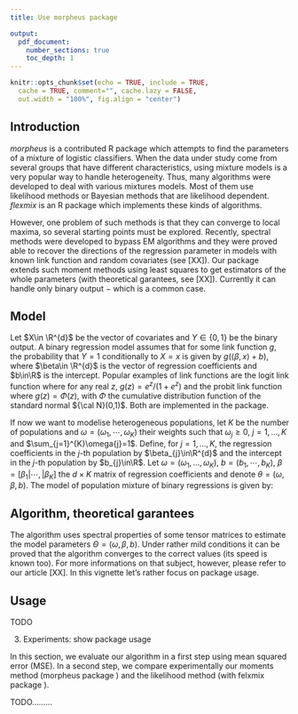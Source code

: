 ```yaml
---
title: Use morpheus package

output:
  pdf_document:
    number_sections: true
    toc_depth: 1
---
```


```r
knitr::opts_chunk$set(echo = TRUE, include = TRUE,
  cache = TRUE, comment="", cache.lazy = FALSE,
  out.width = "100%", fig.align = "center")
```

## Introduction
<!--Tell that we try to learn classification parameters in a non-EM way, using algebric manipulations.-->

*morpheus* is a contributed R package which attempts to find the parameters of a
mixture of logistic classifiers.
When the data under study come from several groups that have different characteristics,
using mixture models is a very popular way to handle heterogeneity.
Thus, many algorithms were developed to deal with various mixtures models.
Most of them use likelihood methods or Bayesian methods that are likelihood dependent.
*flexmix* is an R package which implements these kinds of algorithms.

However, one problem of such methods is that they can converge to local maxima,
so several starting points must be explored.
Recently, spectral methods were developed to bypass EM algorithms and they were proved
able to recover the directions of the regression parameter
in models with known link function and random covariates (see [XX]).
Our package extends such moment methods using least squares to get estimators of the
whole parameters (with theoretical garantees, see [XX]).
Currently it can handle only binary output $-$ which is a common case.

## Model

Let $X\in \R^{d}$ be the vector of covariates and $Y\in \{0,1\}$ be the binary output.
A binary regression model assumes that for some link function $g$, the probability that
$Y=1$ conditionally to $X=x$ is given by $g(\langle \beta, x \rangle +b)$, where
$\beta\in \R^{d}$ is the vector of regression coefficients and $b\in\R$ is the intercept.
Popular examples of link functions are the logit link function where for any real $z$,
$g(z)=e^z/(1+e^z)$ and the probit link function where $g(z)=\Phi(z),$ with $\Phi$
the cumulative distribution function of the standard normal ${\cal N}(0,1)$.
Both are implemented in the package.

If now we want to modelise heterogeneous populations, let $K$ be the number of
populations and $\omega=(\omega_1,\cdots,\omega_K)$ their weights such that
$\omega_{j}\geq 0$, $j=1,\ldots,K$ and $\sum_{j=1}^{K}\omega{j}=1$.
Define, for $j=1,\ldots,K$, the regression coefficients in the $j$-th population
by $\beta_{j}\in\R^{d}$ and the intercept in the $j$-th population by
$b_{j}\in\R$. Let $\omega =(\omega_{1},\ldots,\omega_{K})$,
$b=(b_1,\cdots,b_K)$, $\beta=[\beta_{1} \vert \cdots,\vert \beta_K]$ the $d\times K$
matrix of regression coefficients and denote $\theta=(\omega,\beta,b)$.
The model of population mixture of binary regressions is given by:

\begin{equation}
\label{mixturemodel1}
\PP_{\theta}(Y=1\vert X=x)=\sum^{K}_{k=1}\omega_k g(<\beta_k,x>+b_k).
\end{equation}

## Algorithm, theoretical garantees

The algorithm uses spectral properties of some tensor matrices to estimate the model
parameters $\Theta = (\omega, \beta, b)$. Under rather mild conditions it can be
proved that the algorithm converges to the correct values (its speed is known too).
For more informations on that subject, however, please refer to our article [XX].
In this vignette let's rather focus on package usage.

## Usage
<!--We assume that the random variable $X$ has a Gaussian distribution.
We now focus on the situation where $X\sim \mathcal{N}(0,I_d)$, $I_d$ being the
identity $d\times d$ matrix. All results may be easily extended to the situation
where $X\sim \mathcal{N}(m,\Sigma)$, $m\in \R^{d}$, $\Sigma$ a positive and
symetric $d\times d$ matrix. ***** TODO: take this into account? -->

TODO

3) Experiments: show package usage

\subsection{Experiments}
In this section, we evaluate our algorithm in a first step using mean squared error (MSE). In a second step, we compare experimentally our moments method (morpheus package \cite{Loum_Auder}) and the likelihood method (with felxmix package \cite{bg-papers:Gruen+Leisch:2007a}). 

TODO.........
